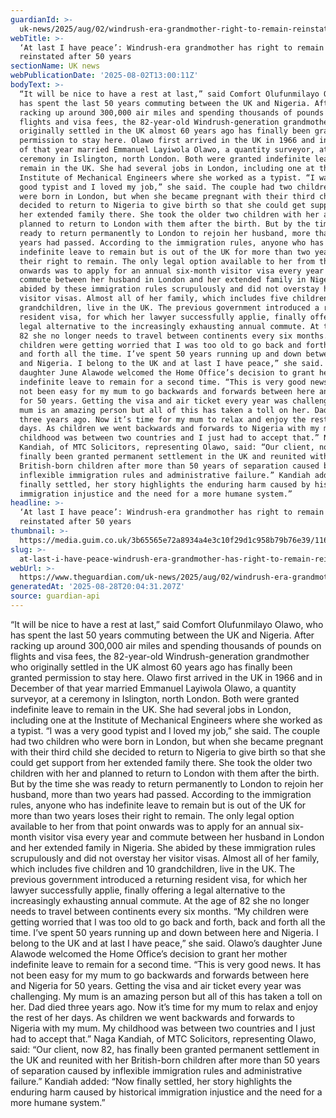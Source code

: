 ```yaml
---
guardianId: >-
  uk-news/2025/aug/02/windrush-era-grandmother-right-to-remain-reinstated-after-50-years
webTitle: >-
  ‘At last I have peace’: Windrush-era grandmother has right to remain
  reinstated after 50 years
sectionName: UK news
webPublicationDate: '2025-08-02T13:00:11Z'
bodyText: >-
  “It will be nice to have a rest at last,” said Comfort Olufunmilayo Olawo, who
  has spent the last 50 years commuting between the UK and Nigeria. After
  racking up around 300,000 air miles and spending thousands of pounds on
  flights and visa fees, the 82-year-old Windrush-generation grandmother who
  originally settled in the UK almost 60 years ago has finally been granted
  permission to stay here. Olawo first arrived in the UK in 1966 and in December
  of that year married Emmanuel Layiwola Olawo, a quantity surveyor, at a
  ceremony in Islington, north London. Both were granted indefinite leave to
  remain in the UK. She had several jobs in London, including one at the
  Institute of Mechanical Engineers where she worked as a typist. “I was a very
  good typist and I loved my job,” she said. The couple had two children who
  were born in London, but when she became pregnant with their third child she
  decided to return to Nigeria to give birth so that she could get support from
  her extended family there. She took the older two children with her and
  planned to return to London with them after the birth. But by the time she was
  ready to return permanently to London to rejoin her husband, more than two
  years had passed. According to the immigration rules, anyone who has
  indefinite leave to remain but is out of the UK for more than two years loses
  their right to remain. The only legal option available to her from that point
  onwards was to apply for an annual six-month visitor visa every year and
  commute between her husband in London and her extended family in Nigeria. She
  abided by these immigration rules scrupulously and did not overstay her
  visitor visas. Almost all of her family, which includes five children and 10
  grandchildren, live in the UK. The previous government introduced a returning
  resident visa, for which her lawyer successfully applie, finally offering a
  legal alternative to the increasingly exhausting annual commute. At the age of
  82 she no longer needs to travel between continents every six months. “My
  children were getting worried that I was too old to go back and forth, back
  and forth all the time. I’ve spent 50 years running up and down between here
  and Nigeria. I belong to the UK and at last I have peace,” she said. Olawo’s
  daughter June Alawode welcomed the Home Office’s decision to grant her mother
  indefinite leave to remain for a second time. “This is very good news. It has
  not been easy for my mum to go backwards and forwards between here and Nigeria
  for 50 years. Getting the visa and air ticket every year was challenging. My
  mum is an amazing person but all of this has taken a toll on her. Dad died
  three years ago. Now it’s time for my mum to relax and enjoy the rest of her
  days. As children we went backwards and forwards to Nigeria with my mum. My
  childhood was between two countries and I just had to accept that.” Naga
  Kandiah, of MTC Solicitors, representing Olawo, said: “Our client, now 82, has
  finally been granted permanent settlement in the UK and reunited with her
  British-born children after more than 50 years of separation caused by
  inflexible immigration rules and administrative failure.” Kandiah added: “Now
  finally settled, her story highlights the enduring harm caused by historical
  immigration injustice and the need for a more humane system.”
headline: >-
  ‘At last I have peace’: Windrush-era grandmother has right to remain
  reinstated after 50 years
thumbnail: >-
  https://media.guim.co.uk/3b65565e72a8934a4e3c10f29d1c958b79b76e39/1166_194_6587_5270/500.jpg
slug: >-
  at-last-i-have-peace-windrush-era-grandmother-has-right-to-remain-reinstated-after-50-years
webUrl: >-
  https://www.theguardian.com/uk-news/2025/aug/02/windrush-era-grandmother-right-to-remain-reinstated-after-50-years
generatedAt: '2025-08-28T20:04:31.207Z'
source: guardian-api
---
```

“It will be nice to have a rest at last,” said Comfort Olufunmilayo Olawo, who has spent the last 50 years commuting between the UK and Nigeria. After racking up around 300,000 air miles and spending thousands of pounds on flights and visa fees, the 82-year-old Windrush-generation grandmother who originally settled in the UK almost 60 years ago has finally been granted permission to stay here. Olawo first arrived in the UK in 1966 and in December of that year married Emmanuel Layiwola Olawo, a quantity surveyor, at a ceremony in Islington, north London. Both were granted indefinite leave to remain in the UK. She had several jobs in London, including one at the Institute of Mechanical Engineers where she worked as a typist. “I was a very good typist and I loved my job,” she said. The couple had two children who were born in London, but when she became pregnant with their third child she decided to return to Nigeria to give birth so that she could get support from her extended family there. She took the older two children with her and planned to return to London with them after the birth. But by the time she was ready to return permanently to London to rejoin her husband, more than two years had passed. According to the immigration rules, anyone who has indefinite leave to remain but is out of the UK for more than two years loses their right to remain. The only legal option available to her from that point onwards was to apply for an annual six-month visitor visa every year and commute between her husband in London and her extended family in Nigeria. She abided by these immigration rules scrupulously and did not overstay her visitor visas. Almost all of her family, which includes five children and 10 grandchildren, live in the UK. The previous government introduced a returning resident visa, for which her lawyer successfully applie, finally offering a legal alternative to the increasingly exhausting annual commute. At the age of 82 she no longer needs to travel between continents every six months. “My children were getting worried that I was too old to go back and forth, back and forth all the time. I’ve spent 50 years running up and down between here and Nigeria. I belong to the UK and at last I have peace,” she said. Olawo’s daughter June Alawode welcomed the Home Office’s decision to grant her mother indefinite leave to remain for a second time. “This is very good news. It has not been easy for my mum to go backwards and forwards between here and Nigeria for 50 years. Getting the visa and air ticket every year was challenging. My mum is an amazing person but all of this has taken a toll on her. Dad died three years ago. Now it’s time for my mum to relax and enjoy the rest of her days. As children we went backwards and forwards to Nigeria with my mum. My childhood was between two countries and I just had to accept that.” Naga Kandiah, of MTC Solicitors, representing Olawo, said: “Our client, now 82, has finally been granted permanent settlement in the UK and reunited with her British-born children after more than 50 years of separation caused by inflexible immigration rules and administrative failure.” Kandiah added: “Now finally settled, her story highlights the enduring harm caused by historical immigration injustice and the need for a more humane system.”
